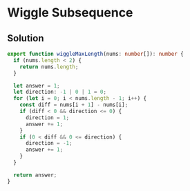 # Wiggle Subsequence

## Solution

```typescript filename="solution.ts" copy
export function wiggleMaxLength(nums: number[]): number {
  if (nums.length < 2) {
    return nums.length;
  }

  let answer = 1;
  let direction: -1 | 0 | 1 = 0;
  for (let i = 0; i < nums.length - 1; i++) {
    const diff = nums[i + 1] - nums[i];
    if (diff < 0 && direction <= 0) {
      direction = 1;
      answer += 1;
    }
    if (0 < diff && 0 <= direction) {
      direction = -1;
      answer += 1;
    }
  }

  return answer;
}
```
